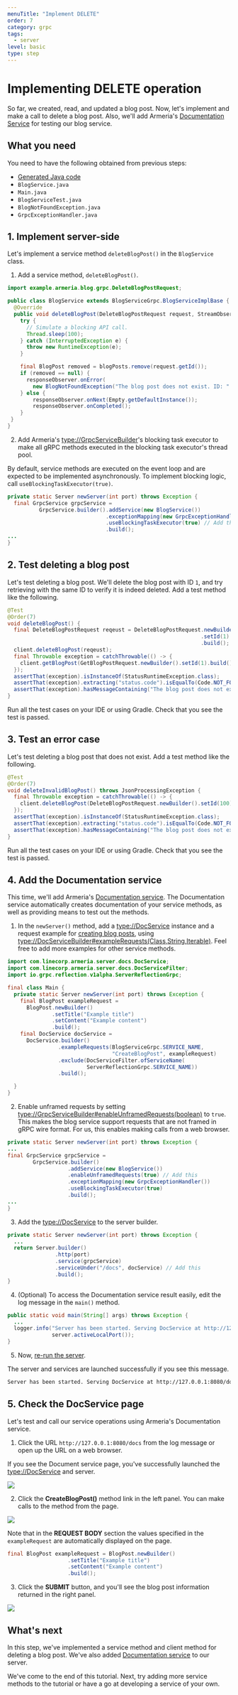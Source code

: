```yaml
---
menuTitle: "Implement DELETE"
order: 7
category: grpc
tags:
  - server
level: basic
type: step
---
```


# Implementing DELETE operation

So far, we created, read, and updated a blog post.
Now, let's implement and make a call to delete a blog post.
Also, we'll add Armeria's [Documentation Service](/docs/server-docservice) for testing our blog service.

<TutorialSteps current={7} />

## What you need

You need to have the following obtained from previous steps:

- [Generated Java code](/tutorials/grpc/blog/create-service#3-compile-the-proto-file)
- `BlogService.java`
- `Main.java`
- `BlogServiceTest.java`
- `BlogNotFoundException.java`
- `GrpcExceptionHandler.java`

## 1. Implement server-side

Let's implement a service method `deleteBlogPost()` in the `BlogService` class.

1. Add a service method, `deleteBlogPost()`.

  ```java filename=BlogService.java
  import example.armeria.blog.grpc.DeleteBlogPostRequest;

  public class BlogService extends BlogServiceGrpc.BlogServiceImplBase {
    @Override
    public void deleteBlogPost(DeleteBlogPostRequest request, StreamObserver<Empty> responseObserver) {
      try {
        // Simulate a blocking API call.
        Thread.sleep(100);
      } catch (InterruptedException e) {
        throw new RuntimeException(e);
      }

      final BlogPost removed = blogPosts.remove(request.getId());
      if (removed == null) {
        responseObserver.onError(
          new BlogNotFoundException("The blog post does not exist. ID: " + request.getId()));
      } else {
          responseObserver.onNext(Empty.getDefaultInstance());
          responseObserver.onCompleted();
      }
   }
  }
  ```
2. Add Armeria's <type://GrpcServiceBuilder>'s blocking task executor to make all gRPC methods executed
  in the blocking task executor's thread pool.

  By default, service methods are executed on the event loop and are expected to be implemented asynchronously.
  To implement blocking logic, call `useBlockingTaskExecutor(true)`.

  ```java filename=Main.java
  private static Server newServer(int port) throws Exception {
    final GrpcService grpcService =
            GrpcService.builder().addService(new BlogService())
                                 .exceptionMapping(new GrpcExceptionHandler())
                                 .useBlockingTaskExecutor(true) // Add this
                                 .build();
  ...
  }
  ```

## 2. Test deleting a blog post

Let's test deleting a blog post.
We'll delete the blog post with ID `1`, and try retrieving with the same ID to verify it is indeed deleted.
Add a test method like the following.

```java filename=BlogServiceTest.java
@Test
@Order(7)
void deleteBlogPost() {
  final DeleteBlogPostRequest reqeust = DeleteBlogPostRequest.newBuilder()
                                                             .setId(1)
                                                             .build();
  client.deleteBlogPost(reqeust);
  final Throwable exception = catchThrowable(() -> {
    client.getBlogPost(GetBlogPostRequest.newBuilder().setId(1).build());
  });
  assertThat(exception).isInstanceOf(StatusRuntimeException.class);
  assertThat(exception).extracting("status.code").isEqualTo(Code.NOT_FOUND);
  assertThat(exception).hasMessageContaining("The blog post does not exist. ID: 1");
}
```

Run all the test cases on your IDE or using Gradle.
Check that you see the test is passed.

## 3. Test an error case

Let's test deleting a blog post that does not exist.
Add a test method like the following.

```java filename=BlogServiceTest.java
@Test
@Order(7)
void deleteInvalidBlogPost() throws JsonProcessingException {
  final Throwable exception = catchThrowable(() -> {
    client.deleteBlogPost(DeleteBlogPostRequest.newBuilder().setId(100).build());
  });
  assertThat(exception).isInstanceOf(StatusRuntimeException.class);
  assertThat(exception).extracting("status.code").isEqualTo(Code.NOT_FOUND);
  assertThat(exception).hasMessageContaining("The blog post does not exist. ID: 100");
}
```

Run all the test cases on your IDE or using Gradle.
Check that you see the test is passed.

## 4. Add the Documentation service

This time, we'll add Armeria's [Documentation service](/docs/server-docservice).
The Documentation service automatically creates documentation of your service methods, as well as providing means to test out the methods.

1. In the `newServer()` method, add a <type://DocService> instance and a request example for [creating blog posts](/tutorials/grpc/blog/implement-create),
  using <type://DocServiceBuilder#exampleRequests(Class,String,Iterable)>. Feel free to add more examples for other service methods.
  ```java filename=Main.java
  import com.linecorp.armeria.server.docs.DocService;
  import com.linecorp.armeria.server.docs.DocServiceFilter;
  import io.grpc.reflection.v1alpha.ServerReflectionGrpc;

  final class Main {
    private static Server newServer(int port) throws Exception {
      final BlogPost exampleRequest =
        BlogPost.newBuilder()
                .setTitle("Example title")
                .setContent("Example content")
                .build();
      final DocService docService =
        DocService.builder()
                  .exampleRequests(BlogServiceGrpc.SERVICE_NAME,
                                   "CreateBlogPost", exampleRequest)
                  .exclude(DocServiceFilter.ofServiceName(
                           ServerReflectionGrpc.SERVICE_NAME))
                  .build();

    }
  }
  ```
2. Enable unframed requests by setting <type://GrpcServiceBuilder#enableUnframedRequests(boolean)> to `true`.
  This makes the blog service support requests that are not framed in gRPC wire format.
  For us, this enables making calls from a web browser.
  ```java filename=Main.java
  private static Server newServer(int port) throws Exception {
  ...
  final GrpcService grpcService =
          GrpcService.builder()
                     .addService(new BlogService())
                     .enableUnframedRequests(true) // Add this
                     .exceptionMapping(new GrpcExceptionHandler())
                     .useBlockingTaskExecutor(true)
                     .build();
  ...
  }
  ```
3. Add the <type://DocService> to the server builder.
  ```java filename=Main.java
  private static Server newServer(int port) throws Exception {
    ...
    return Server.builder()
                 .http(port)
                 .service(grpcService)
                 .serviceUnder("/docs", docService) // Add this
                 .build();
  }
  ```
4. (Optional) To access the Documentation service result easily, edit the log message in the `main()` method.
  ```java filename=Main.java highlight=2
  public static void main(String[] args) throws Exception {
    ...
    logger.info("Server has been started. Serving DocService at http://127.0.0.1:{}/docs",
                server.activeLocalPort());
  }
  ```
5. Now, [re-run the server](/tutorials/grpc/blog/run-server#2-run-the-server).

  The server and services are launched successfully if you see this message.
  ```bash
  Server has been started. Serving DocService at http://127.0.0.1:8080/docs
  ```

## 5. Check the DocService page

Let's test and call our service operations using Armeria's Documentation service.

1. Click the URL `http://127.0.0.1:8080/docs` from the log message or open up the URL on a web browser.

  If you see the Document service page, you've successfully launched the <type://DocService> and server.

  ![](../../../../images/tutorial_blogservice_grpc_docservice_start.png)

2. Click the **CreateBlogPost()** method link in the left panel. You can make calls to the method from the page.

  ![](../../../../images/tutorial_blogservice_grpc_reqex.png)

  Note that in the **REQUEST BODY** section the values specified in the `exampleRequest` are automatically displayed on the page.

  ```java filename=Main.java
  final BlogPost exampleRequest = BlogPost.newBuilder()
                     .setTitle("Example title")
                     .setContent("Example content")
                     .build();
  ```

3. Click the **SUBMIT** button, and you'll see the blog post information returned in the right panel.

  ![](../../../../images/tutorial_blogservice_grpc_return.png)

## What's next

In this step, we've implemented a service method and client method for deleting a blog post.
We've also added [Documentation service](/docs/server-docservice) to our server.

We've come to the end of this tutorial.
Next, try adding more service methods to the tutorial or have a go at developing a service of your own.

<TutorialSteps current={7} />
